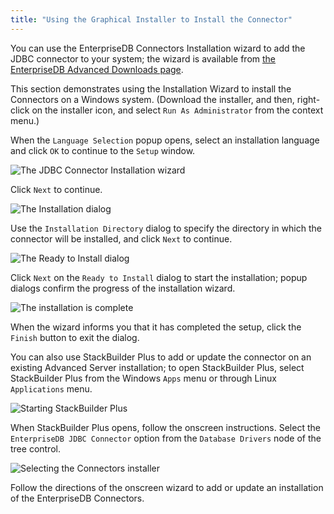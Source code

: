 ```yaml
---
title: "Using the Graphical Installer to Install the Connector"
---
```


<div id="using_the_graphical_installer_to_install_the_connector" class="registered_link"></div>

You can use the EnterpriseDB Connectors Installation wizard to add the JDBC connector to your system; the wizard is available from [the EnterpriseDB Advanced Downloads page](https://www.enterprisedb.com/advanced-downloads).

This section demonstrates using the Installation Wizard to install the Connectors on a Windows system. (Download the installer, and then, right-click on the installer icon, and select `Run As Administrator` from the context menu.)

When the `Language Selection` popup opens, select an installation language and click `OK` to continue to the `Setup` window.

![*The JDBC Connector Installation wizard*](../images/jdbc_installation_wizard.png)

Click `Next` to continue.

![*The Installation dialog*](../images/jdbc_installation_dialog.png)

Use the `Installation Directory` dialog to specify the directory in which the connector will be installed, and click `Next` to continue.

![*The Ready to Install dialog*](../images/ready_to_install.png)

Click `Next` on the `Ready to Install` dialog to start the installation; popup dialogs confirm the progress of the installation wizard.

![*The installation is complete*](../images/jdbc_installation_complete.png)

When the wizard informs you that it has completed the setup, click the `Finish` button to exit the dialog.

You can also use StackBuilder Plus to add or update the connector on an existing Advanced Server installation; to open StackBuilder Plus, select StackBuilder Plus from the Windows `Apps` menu or through Linux `Applications` menu.

![*Starting StackBuilder Plus*](../images/starting_stackbuilder_plus.png)

When StackBuilder Plus opens, follow the onscreen instructions. Select the `EnterpriseDB JDBC Connector` option from the `Database Drivers` node of the tree control.

![*Selecting the Connectors installer*](../images/selecting_the_connectors_installer.png)

Follow the directions of the onscreen wizard to add or update an installation of the EnterpriseDB Connectors.
